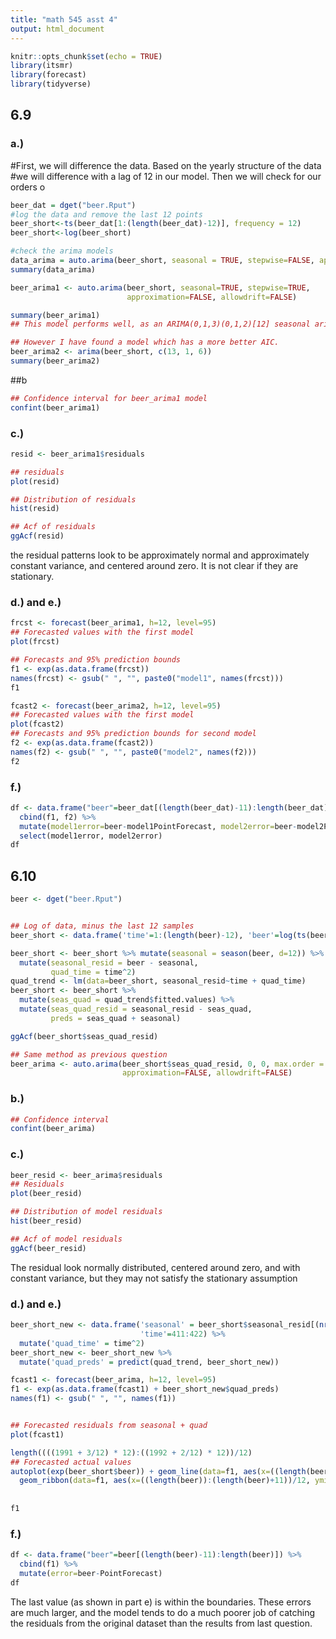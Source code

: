 ---
title: "math 545 asst 4"
output: html_document
---
```{r setup, include=FALSE}
knitr::opts_chunk$set(echo = TRUE)
library(itsmr)
library(forecast)
library(tidyverse)
```
## 6.9

### a.)

#First, we will difference the data. Based on the yearly structure of the data
#we will difference with a lag of 12 in our model. Then we will check for our orders o


```{r cars}
beer_dat = dget("beer.Rput")
#log the data and remove the last 12 points
beer_short<-ts(beer_dat[1:(length(beer_dat)-12)], frequency = 12)
beer_short<-log(beer_short)

#check the arima models
data_arima = auto.arima(beer_short, seasonal = TRUE, stepwise=FALSE, approximation = FALSE)
summary(data_arima)

beer_arima1 <- auto.arima(beer_short, seasonal=TRUE, stepwise=TRUE,
                          approximation=FALSE, allowdrift=FALSE)

summary(beer_arima1)
## This model performs well, as an ARIMA(0,1,3)(0,1,2)[12] seasonal arima model

## However I have found a model which has a more better AIC.
beer_arima2 <- arima(beer_short, c(13, 1, 6))
summary(beer_arima2)
```

##b

```{r 6.9b}
## Confidence interval for beer_arima1 model
confint(beer_arima1)
```

### c.)

```{r 6.9c}
resid <- beer_arima1$residuals

## residuals
plot(resid)

## Distribution of residuals
hist(resid)

## Acf of residuals
ggAcf(resid)
```

the residual patterns look to be approximately normal and approximately constant variance, and centered around zero. It is not clear if they are stationary.

### d.) and e.)

```{r 6.9de}
frcst <- forecast(beer_arima1, h=12, level=95)
## Forecasted values with the first model
plot(frcst)

## Forecasts and 95% prediction bounds
f1 <- exp(as.data.frame(frcst))
names(frcst) <- gsub(" ", "", paste0("model1", names(frcst)))
f1
```
``` {r 6.9f, results = FALSE, include = FALSE}
fcast2 <- forecast(beer_arima2, h=12, level=95)
## Forecasted values with the first model
plot(fcast2)
## Forecasts and 95% prediction bounds for second model
f2 <- exp(as.data.frame(fcast2))
names(f2) <- gsub(" ", "", paste0("model2", names(f2)))
f2
```

### f.) 

``` {r 6.9f}
df <- data.frame("beer"=beer_dat[(length(beer_dat)-11):length(beer_dat)]) %>% 
  cbind(f1, f2) %>%
  mutate(model1error=beer-model1PointForecast, model2error=beer-model2PointForecast) %>%
  select(model1error, model2error)
df
```

## 6.10
```{r 6.10a}
beer <- dget("beer.Rput")


## Log of data, minus the last 12 samples
beer_short <- data.frame('time'=1:(length(beer)-12), 'beer'=log(ts(beer[1:(length(beer) - 12)], frequency=12)))

beer_short <- beer_short %>% mutate(seasonal = season(beer, d=12)) %>%
  mutate(seasonal_resid = beer - seasonal,
         quad_time = time^2)
quad_trend <- lm(data=beer_short, seasonal_resid~time + quad_time)
beer_short <- beer_short %>% 
  mutate(seas_quad = quad_trend$fitted.values) %>%
  mutate(seas_quad_resid = seasonal_resid - seas_quad,
         preds = seas_quad + seasonal)

ggAcf(beer_short$seas_quad_resid)

## Same method as previous question
beer_arima <- auto.arima(beer_short$seas_quad_resid, 0, 0, max.order = 20, seasonal=FALSE, stepwise=FALSE,
                         approximation=FALSE, allowdrift=FALSE)


```


### b.)

```{r 6.10b}
## Confidence interval
confint(beer_arima)
```

### c.)

```{r 6.10c}
beer_resid <- beer_arima$residuals
## Residuals
plot(beer_resid)

## Distribution of model residuals
hist(beer_resid)

## Acf of model residuals
ggAcf(beer_resid)

```
The residual look normally distributed, centered around zero, and with constant variance, but they may not satisfy the stationary assumption

### d.) and e.)

```{r 6.10de}
beer_short_new <- data.frame('seasonal' = beer_short$seasonal_resid[(nrow(beer_short) - 11):nrow(beer_short)],
                             'time'=411:422) %>% 
  mutate('quad_time' = time^2) 
beer_short_new <- beer_short_new %>%
  mutate('quad_preds' = predict(quad_trend, beer_short_new))

fcast1 <- forecast(beer_arima, h=12, level=95)
f1 <- exp(as.data.frame(fcast1) + beer_short_new$quad_preds)
names(f1) <- gsub(" ", "", names(f1))


## Forecasted residuals from seasonal + quad
plot(fcast1)

length((((1991 + 3/12) * 12):((1992 + 2/12) * 12))/12)
## Forecasted actual values
autoplot(exp(beer_short$beer)) + geom_line(data=f1, aes(x=((length(beer)):(length(beer)+11))/12, y=PointForecast), colour='blue') + 
  geom_ribbon(data=f1, aes(x=((length(beer)):(length(beer)+11))/12, ymin=Lo95, ymax=Hi95), alpha=0.3, inherit.aes = FALSE)
     
              
f1
```

### f.) 

``` {r 6.10f}

df <- data.frame("beer"=beer[(length(beer)-11):length(beer)]) %>% 
  cbind(f1) %>%
  mutate(error=beer-PointForecast)
df
```


The last value (as shown in part e) is within the boundaries. These errors are much larger, and the model tends to do a much poorer job of catching the residuals from the original dataset than the results from last question. 